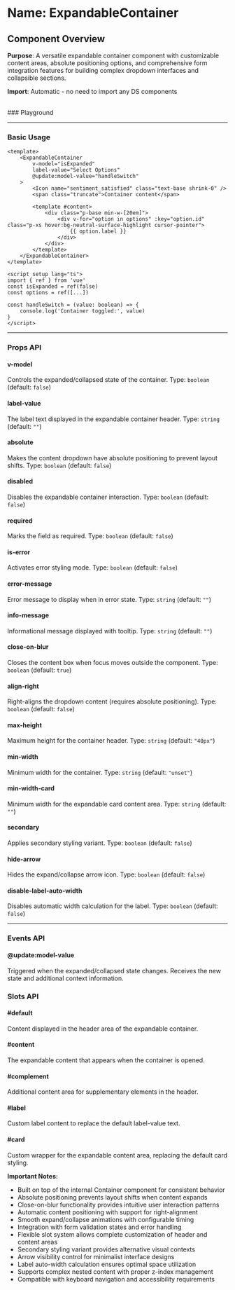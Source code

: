 
<Meta of={ExpandableContainer} />

# Name: ExpandableContainer
## Component Overview

**Purpose**: A versatile expandable container component with customizable content areas, absolute positioning options, and comprehensive form integration features for building complex dropdown interfaces and collapsible sections.

**Import**: Automatic - no need to import any DS components

<br />
### Playground

<Canvas of={ExpandableContainer.Primary} />
<Controls />

---

### Basic Usage

```vue
<template>
    <ExpandableContainer 
        v-model="isExpanded"
        label-value="Select Options"
        @update:model-value="handleSwitch"
    >
        <Icon name="sentiment_satisfied" class="text-base shrink-0" />
        <span class="truncate">Container content</span>

        <template #content>
            <div class="p-base min-w-[20em]">
                <div v-for="option in options" :key="option.id" class="p-xs hover:bg-neutral-surface-highlight cursor-pointer">
                    {{ option.label }}
                </div>
            </div>
        </template>
    </ExpandableContainer>
</template>

<script setup lang="ts">
import { ref } from 'vue'
const isExpanded = ref(false)
const options = ref([...])

const handleSwitch = (value: boolean) => {
    console.log('Container toggled:', value)
}
</script>
```

<Canvas sourceState="none" of={ExpandableContainer.Primary} />

---

### Props API

#### v-model
Controls the expanded/collapsed state of the container. Type: `boolean` (default: `false`)

#### label-value
The label text displayed in the expandable container header. Type: `string` (default: `""`)

#### absolute
Makes the content dropdown have absolute positioning to prevent layout shifts. Type: `boolean` (default: `false`)

<Canvas sourceState="none" of={ExpandableContainer.Absolute} />

#### disabled
Disables the expandable container interaction. Type: `boolean` (default: `false`)

<Canvas sourceState="none" of={ExpandableContainer.Disabled} />

#### required
Marks the field as required. Type: `boolean` (default: `false`)

<Canvas sourceState="none" of={ExpandableContainer.Required} />

#### is-error
Activates error styling mode. Type: `boolean` (default: `false`)

<Canvas sourceState="none" of={ExpandableContainer.IsError} />

#### error-message
Error message to display when in error state. Type: `string` (default: `""`)

#### info-message
Informational message displayed with tooltip. Type: `string` (default: `""`)

<Canvas sourceState="none" of={ExpandableContainer.InfoMessage} />

#### close-on-blur
Closes the content box when focus moves outside the component. Type: `boolean` (default: `true`)

#### align-right
Right-aligns the dropdown content (requires absolute positioning). Type: `boolean` (default: `false`)

<Canvas sourceState="none" of={ExpandableContainer.AlignRight} />

#### max-height
Maximum height for the container header. Type: `string` (default: `"40px"`)

#### min-width
Minimum width for the container. Type: `string` (default: `"unset"`)

#### min-width-card
Minimum width for the expandable card content area. Type: `string` (default: `""`)

#### secondary
Applies secondary styling variant. Type: `boolean` (default: `false`)

<Canvas sourceState="none" of={ExpandableContainer.Secondary} />

#### hide-arrow
Hides the expand/collapse arrow icon. Type: `boolean` (default: `false`)

<Canvas sourceState="none" of={ExpandableContainer.HideArrow} />

#### disable-label-auto-width
Disables automatic width calculation for the label. Type: `boolean` (default: `false`)

---

### Events API

#### @update:model-value
Triggered when the expanded/collapsed state changes. Receives the new state and additional context information.

### Slots API

#### #default
Content displayed in the header area of the expandable container.

#### #content
The expandable content that appears when the container is opened.

#### #complement
Additional content area for supplementary elements in the header.

#### #label
Custom label content to replace the default label-value text.

#### #card
Custom wrapper for the expandable content area, replacing the default card styling.

**Important Notes:**
- Built on top of the internal Container component for consistent behavior
- Absolute positioning prevents layout shifts when content expands
- Close-on-blur functionality provides intuitive user interaction patterns
- Automatic content positioning with support for right-alignment
- Smooth expand/collapse animations with configurable timing
- Integration with form validation states and error handling
- Flexible slot system allows complete customization of header and content areas
- Secondary styling variant provides alternative visual contexts
- Arrow visibility control for minimalist interface designs
- Label auto-width calculation ensures optimal space utilization
- Supports complex nested content with proper z-index management
- Compatible with keyboard navigation and accessibility requirements